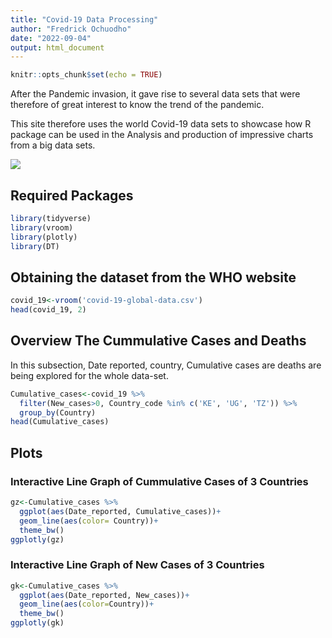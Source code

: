 ```yaml
---
title: "Covid-19 Data Processing"
author: "Fredrick Ochuodho"
date: "2022-09-04"
output: html_document
---
```


```r
knitr::opts_chunk$set(echo = TRUE)
```

After the Pandemic invasion, it gave rise to several data sets that were therefore of great interest to know the trend of the pandemic.

This site therefore uses the world Covid-19 data sets to showcase how R package can be used in the Analysis and production of impressive charts from a big data sets.

![](covidimage.jpg)


## Required Packages

```r
library(tidyverse)
library(vroom)
library(plotly)
library(DT)
```

## Obtaining the dataset from the WHO website

```r
covid_19<-vroom('covid-19-global-data.csv')
head(covid_19, 2)
```

## Overview The Cummulative Cases and Deaths

In this subsection, Date reported, country, Cumulative cases are deaths are being explored for the whole data-set.

```r
Cumulative_cases<-covid_19 %>% 
  filter(New_cases>0, Country_code %in% c('KE', 'UG', 'TZ')) %>% 
  group_by(Country)
head(Cumulative_cases)
```

## Plots {.tabset}

### Interactive Line Graph of Cummulative Cases of 3 Countries

```r
gz<-Cumulative_cases %>% 
  ggplot(aes(Date_reported, Cumulative_cases))+ 
  geom_line(aes(color= Country))+
  theme_bw()
ggplotly(gz)

```

### Interactive Line Graph of New Cases of 3 Countries

```r
gk<-Cumulative_cases %>% 
  ggplot(aes(Date_reported, New_cases))+ 
  geom_line(aes(color=Country))+
  theme_bw()
ggplotly(gk)

```
